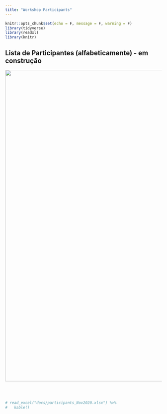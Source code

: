 ```yaml
---
title: "Workshop Participants"
---
```


```r
knitr::opts_chunk$set(echo = F, message = F, warning = F)
library(tidyverse)
library(readxl)
library(knitr)
```

## Lista de Participantes (alfabeticamente) - em construção

</h3>

</body>

<img src="images/divers.JPEG" width="1000px"/>

<body>

<br> <br>

```r
# read_excel("docs/participants_Nov2020.xlsx") %>%
#   kable()
```

